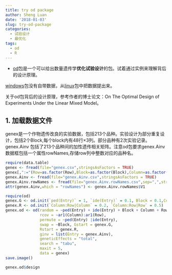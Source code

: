 ```yaml
---
title: try od package
author: Sheng Luan
date: '2018-01-03'
slug: try-od-package
categories:
  - 试验设计
  - 最优化
tags:
  - od
  - R
---
```

*
[od](https://asreml.org/optimal-design/)包是一个可以给出数量遗传学**优化试验设计**的包。试着通过实例来理解背后的设计原理。

[windows](https://asreml.org/resources/od/od_0.75.zip)包没有自带数据，从[linux](https://asreml.org/resources/od/od_0.75_R_linux-intel64.tar.gz)包中把数据提出来。

关于od包背后的设计原理，参考作者的博士论文：On The Optimal Design of Experiments Under the Linear Mixed Model。

## 1. 加载数据文件


genex是一个作物遗传改良的实验数据，包括213个品种。实验设计为部分重复设计，包括2个Block,每个block内有48行×3列。部分品种有2次实验记录。
genex.Ainv 包括了213个品种间的加性遗传相关矩阵。注意od包要求genex.Ainv数据框包括一个属性rowNames,存储row列中整数对应的品种名。

```r
require(data.table)
genex <- fread(file="genex.csv",stringsAsFactors = TRUE)
genex[,":="(Row=as.factor(Row),Block=as.factor(Block),Column=as.factor(Column))]
genex.Ainv <- fread(file="genex.Ainv.csv",stringsAsFactors = TRUE)
genex.Ainv.rowNames <- fread(file="genex.Ainv.rowNames.csv",sep=",",stringsAsFactors = FALSE,header = FALSE)
attr(genex.Ainv,which = "rowNames") <- genex.Ainv.rowNames$V1
```


```r
require(od)
genex.G <- od.init(`ped(Entry)` = 1, `ide(Entry)` = 0.1, Block = 0.1,Column = 0.4, Row = 0.2)
genex.R <- od.init(`Column:Row|Column` = 0.2, `Column:Row|Row` = 0.5)
genex.od <- od(random = ~ped(Entry) + ide(Entry) + Block + Column + Row, 
               rcov = ~ar1(Column):ar1(Row), 
               permute = ~ped(Entry) |ide(Entry),
               swap = ~Block, Gstart = genex.G, 
               Rstart = genex.R,
               ginv = list(Entry = genex.Ainv), 
               geneticEffects = "total",
               search = "tabu", 
               maxit = 5, 
               data = genex)
save.image()
```

```r
genex.od$design
```

